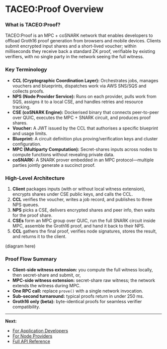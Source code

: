 # TACEO:Proof Overview

### What is TACEO:Proof?

TACEO:Proof is an MPC + coSNARK network that enables developers to offload Groth16 proof generation from browsers and mobile devices. 
Clients submit encrypted input shares and a short-lived voucher; within milliseconds they receive back a standard ZK proof, verifiable by existing verifiers, with no single party in the network seeing the full witness.

### Key Terminology

- **CCL (Cryptographic Coordination Layer):** Orchestrates jobs, manages vouchers and blueprints, dispatches work via AWS SNS/SQS and collects proofs.
- **NPS (Node Provider Service):** Runs on each provider, pulls work from SQS, assigns it to a local CSE, and handles retries and resource tracking.
- **CSE (coSNARK Engine):** Dockerised binary that connects peer-to-peer over QUIC, executes the MPC + SNARK circuit, and produces proof shares.
- **Voucher:** A JWT issued by the CCL that authorises a specific blueprint and usage limits.
- **Blueprint:** A circuit definition plus proving/verification keys and cluster configuration.
- **MPC (Multiparty Computation):** Secret-shares inputs across nodes to compute functions without revealing private data.
- **coSNARK:** A SNARK prover embedded in an MPC protocol—multiple parties jointly generate a succinct proof.

### High-Level Architecture

1. **Client** packages inputs (with or without local witness extension), encrypts shares under CSE public keys, and calls the CCL.
2. **CCL** verifies the voucher, writes a job record, and publishes to three NPS queues.
3. **NPS** picks a CSE, delivers encrypted shares and peer info, then waits for the proof share.
4. **CSEs** form an MPC group over QUIC, run the full SNARK circuit inside MPC, assemble the Groth16 proof, and hand it back to their NPS.
5. **CCL** gathers the final proof, verifies node signatures, stores the result, and returns it to the client.

(diagram here)

### Proof Flow Summary

- **Client-side witness extension:** you compute the full witness locally, then secret-share and submit, or,
- **MPC-side witness extension:** secret-share raw witness; the network extends the witness during MPC.
- **One RPC call:** replace `prove()` with a single network invocation.
- **Sub-second turnaround:** typical proofs return in under 250 ms.
- **Groth16 only (beta):** byte-identical proofs for seamless verifier compatibility.

---

**Next:**

- [For Application Developers](../dev/quickstart)
- [For Node Providers](../ops/onboarding)
- [Full API Reference](../api)
